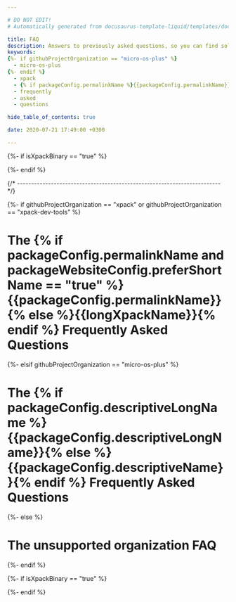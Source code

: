 ```yaml
---

# DO NOT EDIT!
# Automatically generated from docusaurus-template-liquid/templates/docusaurus.

title: FAQ
description: Answers to previously asked questions, so you can find solutions without having to ask again.
keywords:
{%- if githubProjectOrganization == "micro-os-plus" %}
  - micro-os-plus
{%- endif %}
  - xpack
  - {% if packageConfig.permalinkName %}{{packageConfig.permalinkName}}{% else %}{{packageName}}{% endif %}
  - frequently
  - asked
  - questions

hide_table_of_contents: true

date: 2020-07-21 17:49:00 +0300

---
```


{%- if isXpackBinary == "true" %}


{%- endif %}


{/* ------------------------------------------------------------------------ */}

{%- if githubProjectOrganization == "xpack" or githubProjectOrganization == "xpack-dev-tools" %}

# The {% if packageConfig.permalinkName and packageWebsiteConfig.preferShortName == "true" %}{{packageConfig.permalinkName}}{% else %}{{longXpackName}}{% endif %} Frequently Asked Questions

{%- elsif githubProjectOrganization == "micro-os-plus" %}

# The {% if packageConfig.descriptiveLongName %}{{packageConfig.descriptiveLongName}}{% else %}{{packageConfig.descriptiveName}}{% endif %} Frequently Asked Questions

{%- else %}

# The unsupported organization FAQ

{%- endif %}

<ProjectContent />

{%- if isXpackBinary == "true" %}

<CommonNixOs />

<CommonFlatpackSnap />

{%- endif %}
